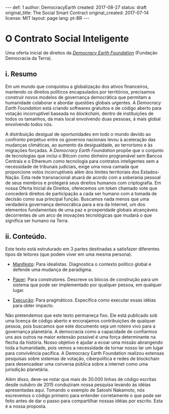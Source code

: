 ---
def: 1
author: DemocracyEarth
created: 2017-08-27
status: draft
original_title: The Social Smart Contract
original_created: 2017-07-14
license: MIT
layout: page
lang: pt-BR
---

=O Contrato Social Inteligente=

Uma oferta inicial de direitos da [http://democracy.earth ''Democracy Earth Foundation''] (Fundação Democracia da Terra).

==i. Resumo==
Em um mundo que conquistou a globalização dos ativos financeiros, mantendo os direitos políticos encapsulados por territórios,
precisamos construir novos modelos de governança democrática que permitam a humanidade colaborar e
abordar questões globais urgentes. A ''Democracy Earth Foundation'' está criando softwares gratuitos e de código aberto
para votação incorruptível baseada no ''blockchain'', dentro de instituições de todos os tamanhos,
da mais local envolvendo duas pessoas, á mais global envolvendo todos nós.

A distribuição desigual de oportunidades em todo o mundo devido ao confronto perpétuo entre os governos nacionais
levou à aceleração das mudanças climáticas, ao aumento da desigualdade, ao terrorismo e às migrações forçadas.
A ''Democracy Earth Foundation'' propõe que o conjunto de tecnologias
que inclui o Bitcoin como dinheiro programável sem Bancos Centrais
e o Ethereum como tecnologia para contratos inteligentes sem a necessidade de tribunais judiciais,
exige uma nova camada que proporcione votos incorruptíveis além dos limites territoriais dos Estados-Nação. Esta rede transnacional atuará de acordo com a soberania pessoal de seus membros e protegerá seus direitos humanos com criptografia. Em nossa Oferta Inicial de Direitos, oferecemos um token chamado vote que concederá direitos de participação a cada ser humano com a tomada de decisão como sua principal função. Buscamos nada menos que uma verdadeira governança democrática para a era da Internet, um dos elementos fundamentais de uma paz e prosperidade globais alcançáveis decorrentes de um arco de inovações tecnológicas que mudará o que significa ser humano na Terra.

==ii. Conteúdo.==

Este texto está estruturado em 3 partes destinadas a satisfazer diferentes tipos de leitores (que podem viver em uma mesma persona).

* [[#Manifesto|Manifesto]]: Para idealistas. Diagnostica o contexto político global e defende uma mudança de paradigma.

* [[#Paper|Paper]]: Para construtores. Descreve os blocos de construção para um sistema que pode ser implementado por qualquer pessoa, em qualquer lugar.

* [[#Execução|Execução]]: Para pragmáticos. Especifica como executar essas idéias para obter impacto.

Não pretendemos que este texto permaneça fixo. Ele está publicado sob uma licença de código aberto e encorajamos contribuições de qualquer pessoa, pois buscamos que este documento seja um roteiro vivo para a governança planetária. A democracia como a capacidade de confiarmos uns aos outros na maior extensão possível é uma força determinante na flecha da história. Nosso objetivo é ajudar a ecoar uma missão abrangendo toda a humanidade, pois vemos a necessidade de tornar nosso lar um lugar para convivência pacífica. A Democracy Earth Foundation realizou extensas pesquisas sobre sistemas de votação, ciberpolítica e redes de blockchain para desencadear uma conversa pública sobre a internet como uma jurisdição planetária.

Além disso, deve-se notar que mais de 30.000 linhas de código escritas desde outubro de 2015 conduziram nossa pesquisa levando às idéias apresentadas aqui. Tomando o exemplo de Satoshi Nakamoto, nós escrevemos o código primeiro para entender corretamente o que pode ser feito antes de dar o passo para compartilhar nossas idéias por escrito. Esta é a nossa proposta.
